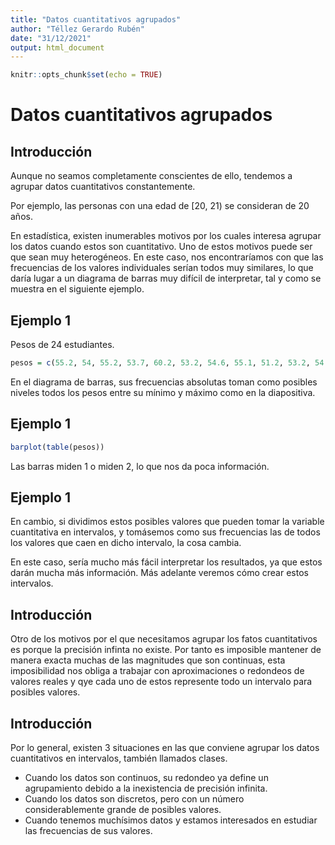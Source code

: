 ---
title: "Datos cuantitativos agrupados"
author: "Téllez Gerardo Rubén"
date: "31/12/2021"
output: html_document
---

```{r setup, include=FALSE}
knitr::opts_chunk$set(echo = TRUE)
```

# Datos cuantitativos agrupados

## Introducción

Aunque no seamos completamente conscientes de ello, tendemos a agrupar datos cuantitativos constantemente.

Por ejemplo, las personas con una edad de [20, 21) se consideran de 20 años.

En estadística, existen inumerables motivos por los cuales interesa agrupar los datos cuando estos son cuantitativo. Uno de estos motivos puede ser que sean muy heterogéneos. En este caso, nos encontraríamos con que las frecuencias de los valores individuales serían todos muy similares, lo que daría lugar a un diagrama de barras muy difícil de interpretar, tal y como se muestra en el siguiente ejemplo.

## Ejemplo 1

Pesos de 24 estudiantes.

```{r}
pesos = c(55.2, 54, 55.2, 53.7, 60.2, 53.2, 54.6, 55.1, 51.2, 53.2, 54.8, 52.3, 56.9, 57, 55, 53.5, 50.9, 55.1, 53.6, 61.2, 59.5, 50.3, 52.7, 60.2)
```

En el diagrama de barras, sus frecuencias absolutas toman como posibles niveles todos los pesos entre su mínimo y máximo como en la diapositiva.

## Ejemplo 1

```{r}
barplot(table(pesos))
```

Las barras  miden 1 o miden 2, lo que nos da poca información.

## Ejemplo 1

En cambio, si dividimos estos posibles valores que pueden tomar la variable cuantitativa en intervalos, y tomásemos como sus frecuencias las de todos los valores que caen en dicho intervalo, la cosa cambia.

En este caso, sería mucho más fácil interpretar los resultados, ya que estos darán mucha más información. Más adelante veremos cómo crear estos intervalos.

## Introducción

Otro de los motivos por el que necesitamos agrupar los fatos cuantitativos es porque la precisión infinta no existe. Por tanto es imposible mantener de manera exacta muchas de las magnitudes que son continuas, esta imposibilidad nos obliga a trabajar con aproximaciones o redondeos de valores reales y qye cada uno de estos represente todo un intervalo para posibles valores.


## Introducción

Por lo general, existen 3 situaciones en las que conviene agrupar los datos cuantitativos en intervalos, también llamados clases.

+ Cuando los datos son continuos, su redondeo ya define un agrupamiento debido a la inexistencia de precisión infinita.
+ Cuando los datos son discretos, pero con un número considerablemente grande de posibles valores.
+ Cuando tenemos muchísimos datos y estamos interesados en estudiar las frecuencias de sus valores.







